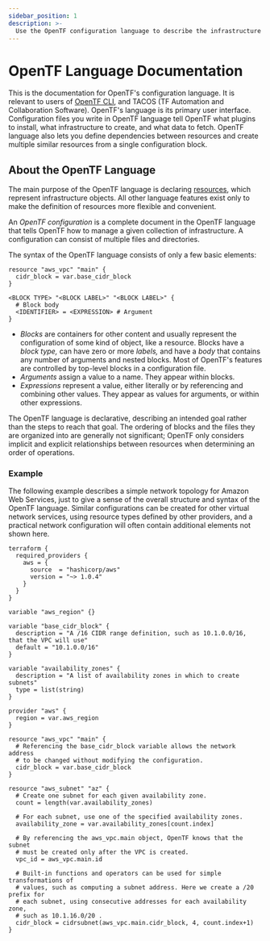 ```yaml
---
sidebar_position: 1
description: >-
  Use the OpenTF configuration language to describe the infrastructure that OpenTF manages.
---
```


# OpenTF Language Documentation

This is the documentation for OpenTF's configuration language. It is relevant
to users of [OpenTF CLI](/opentf/cli), and TACOS (TF Automation and Collaboration Software).
OpenTF's language is its primary user interface. Configuration files you write in OpenTF
language tell OpenTF what plugins to install, what infrastructure to create,
and what data to fetch. OpenTF language also lets you define dependencies
between resources and create multiple similar resources from a single
configuration block.

## About the OpenTF Language

The main purpose of the OpenTF language is declaring
[resources](/opentf/language/resources), which represent infrastructure objects. All other
language features exist only to make the definition of resources more flexible
and convenient.

An _OpenTF configuration_ is a complete document in the OpenTF language
that tells OpenTF how to manage a given collection of infrastructure. A
configuration can consist of multiple files and directories.

The syntax of the OpenTF language consists of only a few basic elements:

```hcl
resource "aws_vpc" "main" {
  cidr_block = var.base_cidr_block
}

<BLOCK TYPE> "<BLOCK LABEL>" "<BLOCK LABEL>" {
  # Block body
  <IDENTIFIER> = <EXPRESSION> # Argument
}
```

- _Blocks_ are containers for other content and usually represent the
  configuration of some kind of object, like a resource. Blocks have a
  _block type,_ can have zero or more _labels,_ and have a _body_ that contains
  any number of arguments and nested blocks. Most of OpenTF's features are
  controlled by top-level blocks in a configuration file.
- _Arguments_ assign a value to a name. They appear within blocks.
- _Expressions_ represent a value, either literally or by referencing and
  combining other values. They appear as values for arguments, or within other
  expressions.

The OpenTF language is declarative, describing an intended goal rather than
the steps to reach that goal. The ordering of blocks and the files they are
organized into are generally not significant; OpenTF only considers implicit
and explicit relationships between resources when determining an order of
operations.

### Example

The following example describes a simple network topology for Amazon Web
Services, just to give a sense of the overall structure and syntax of the
OpenTF language. Similar configurations can be created for other virtual
network services, using resource types defined by other providers, and a
practical network configuration will often contain additional elements not
shown here.

```hcl
terraform {
  required_providers {
    aws = {
      source  = "hashicorp/aws"
      version = "~> 1.0.4"
    }
  }
}

variable "aws_region" {}

variable "base_cidr_block" {
  description = "A /16 CIDR range definition, such as 10.1.0.0/16, that the VPC will use"
  default = "10.1.0.0/16"
}

variable "availability_zones" {
  description = "A list of availability zones in which to create subnets"
  type = list(string)
}

provider "aws" {
  region = var.aws_region
}

resource "aws_vpc" "main" {
  # Referencing the base_cidr_block variable allows the network address
  # to be changed without modifying the configuration.
  cidr_block = var.base_cidr_block
}

resource "aws_subnet" "az" {
  # Create one subnet for each given availability zone.
  count = length(var.availability_zones)

  # For each subnet, use one of the specified availability zones.
  availability_zone = var.availability_zones[count.index]

  # By referencing the aws_vpc.main object, OpenTF knows that the subnet
  # must be created only after the VPC is created.
  vpc_id = aws_vpc.main.id

  # Built-in functions and operators can be used for simple transformations of
  # values, such as computing a subnet address. Here we create a /20 prefix for
  # each subnet, using consecutive addresses for each availability zone,
  # such as 10.1.16.0/20 .
  cidr_block = cidrsubnet(aws_vpc.main.cidr_block, 4, count.index+1)
}
```
